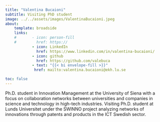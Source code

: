 ```yaml
---
title: "Valentina Bucaioni"
subtitle: Visiting PhD student
image: ../../assets/images/ValentinaBucaioni.jpeg
about:
    template: broadside
    links:
    #       - icon: person-fill
    #         href: https://
            - icon: LinkedIn
              href: https://www.linkedin.com/in/valentina-bucaioni/
            - icon: github
              href: https://github.com/valebuca
            - text: "{{< bi envelope-fill >}}"
             href: mailto:valentina.bucaioni@ekh.lu.se

toc: false
---
```

Ph.D. student in Innovation Management at the University of Siena with a focus on collaboration networks between universities and companies in science and technology in high-tech industries. 
Visiting Ph.D. student at Lunds Universitet under the SWINNO project analyzing networks of innovations through patents and products in the ICT Swedish sector.

